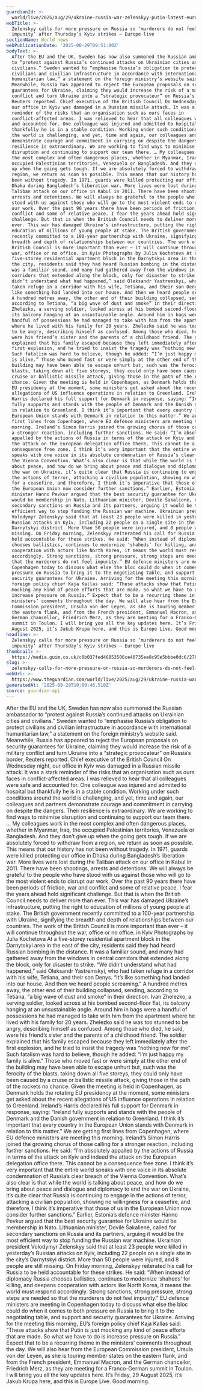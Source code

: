 ```yaml
---
guardianId: >-
  world/live/2025/aug/29/ukraine-russia-war-zelenskyy-putin-latest-europe-news-updates-live
webTitle: >-
  Zelenskyy calls for more pressure on Russia so ‘murderers do not feel
  impunity’ after Thursday’s Kyiv strikes – Europe live
sectionName: World news
webPublicationDate: '2025-08-29T09:51:00Z'
bodyText: >-
  After the EU and the UK, Sweden has now also summoned the Russian ambassador
  to “protest against Russia’s continued attacks on Ukrainian cities and
  civilians.” Sweden wanted to “emphasise Russia’s obligation to protect
  civilians and civilian infrastructure in accordance with international
  humanitarian law,” a statement on the foreign ministry’s website said.
  Meanwhile, Russia has appeared to reject the European proposals on security
  guarantees for Ukraine, claiming they would increase the risk of a military
  conflict and turn Ukraine into a “strategic provocateur” on Russia’s border,
  Reuters reported. Chief executive of the British Council On Wednesday night,
  our office in Kyiv was damaged in a Russian missile attack. It was a stark
  reminder of the risks that an organisation such as ours faces in
  conflict-affected areas. I was relieved to hear that all colleagues were safe
  and accounted for. One colleague was injured and admitted to hospital but
  thankfully he is in a stable condition. Working under such conditions around
  the world is challenging, and yet, time and again, our colleagues and partners
  demonstrate courage and commitment in carrying on despite the dangers. Their
  resilience is extraordinary. We are working to find ways to minimise
  disruption and continuing to support our team there. … My colleagues work in
  the most complex and often dangerous places, whether in Myanmar, Iraq, the
  occupied Palestinian territories, Venezuela or Bangladesh. And they don’t give
  up when the going gets tough. If we are absolutely forced to withdraw from a
  region, we return as soon as possible. This means that our history has not
  been without tragedy. In 1971, guards were killed protecting our office in
  Dhaka during Bangladesh’s liberation war. More lives were lost during the
  Taliban attack on our office in Kabul in 2011. There have been shootings,
  arrests and detentions. We will always be grateful to the people who have
  stood with us against those who will go to the most violent ends to disrupt
  our work. Over the past 90 years there have been periods of friction, war and
  conflict and some of relative peace. I fear the years ahead hold significant
  challenge. But that is when the British Council needs to deliver more than
  ever. This war has damaged Ukraine’s infrastructure, putting the right to
  education of millions of young people at stake. The British government
  recently committed to a 100-year partnership with Ukraine, signifying the
  breadth and depth of relationships between our countries. The work of the
  British Council is more important than ever – it will continue throughout the
  war, office or no office. in Kyiv Photographs by Julia Kochetova At a
  five-storey residential apartment block in the Darnytskyi area in the east of
  the city, residents said they had heard Russian bombing in the distance. It
  was a familiar sound, and many had gathered away from the windows in central
  corridors that extended along the block, only for disaster to strike. “We
  didn’t understand what had happened,” said Oleksandr Yastremskyi, who had
  taken refuge in a corridor with his wife, Tetiana, and their son Denys. “It’s
  like something had landed into our house. And then we heard people screaming.”
  A hundred metres away, the other end of their building collapsed, sending,
  according to Tetiana, “a big wave of dust and smoke” in their direction. Ivan
  Zhelezko, a serving soldier, looked across at his bombed second-floor flat,
  its balcony hanging at an unsustainable angle. Around him in bags were a
  handful of possessions he had managed to take with him from the apartment
  where he lived with his family for 20 years. Zhelezko said he was too stunned
  to be angry, describing himself as confused. Among those who died, he said,
  were his friend’s sister and the parents of a childhood friend. The soldier
  explained that his family escaped because they left immediately after the
  first explosion, and he tried to insist the tragedy was “nothing new for me”.
  Such fatalism was hard to believe, though he added: “I’m just happy my family
  is alive.” Those who moved fast or were simply at the other end of the
  building may have been able to escape unhurt but, such was the ferocity of the
  blasts, taking down all five storeys, they could only have been caused by a
  cruise or ballistic missile attack, giving those in the path of the rockets no
  chance. Given the meeting is held in Copenhagen, as Denmark holds the rotating
  EU presidency at the moment, some ministers get asked about the recent
  allegations of US influence operations in relation to Greenland. Ireland’s
  Harris declared his full support for Denmark in response, saying: “Ireland
  fully supports and stands with the people of Denmark and the Danish government
  in relation to Greenland. I think it’s important that every country in the
  European Union stands with Denmark in relation to this matter.” We are getting
  first lines from Copenhagen, where EU defence ministers are meeting this
  morning. Ireland’s Simon Harris joined the growing chorus of those calling for
  a stronger reaction, including further sanctions. He said: “I’m absolutely
  appalled by the actions of Russia in terms of the attack on Kyiv and indeed
  the attack on the European delegation office there. This cannot be a
  consequence free zone. I think it’s very important that the entire world
  speaks with one voice in its absolute condemnation of Russia’s clear breach of
  the Vienna Convention. What’s also clear is that while the world is talking
  about peace, and how do we bring about peace and dialogue and diplomacy to end
  the war on Ukraine, it’s quite clear that Russia is continuing to engage in
  the actions of terror, attacking a civilian population, showing no willingness
  for a ceasefire, and therefore, I think it’s imperative that those of us in
  the European Union now consider further sanctions.” Earlier, Estonia’s defence
  minister Hanno Pevkur argued that the best security guarantee for Ukraine
  would be membership in Nato. Lithuanian minister, Dovilė Šakalienė, called for
  secondary sanctions on Russia and its partners, arguing it would be the most
  efficient way to stop funding the Russian war machine. Ukrainian president
  Volodymyr Zelenskyy said that at least 23 people were killed in yesterday’s
  Russian attacks on Kyiv, including 22 people on a single site in the city’s
  Darnytskyi district. More than 50 people were injured, and 8 people are still
  missing. On Friday morning, Zelenskyy reiterated his call for Russia to be
  held accountable for these strikes. He said: “When instead of diplomacy Russia
  chooses ballistics, continues to modernize ‘shaheds’ for killing, and deepens
  cooperation with actors like North Korea, it means the world must respond
  accordingly. Strong sanctions, strong pressure, strong steps are needed so
  that the murderers do not feel impunity.” EU defence ministers are meeting in
  Copenhagen today to discuss what else the bloc could do when it comes to both
  pressure on Russia to bring it to the negotiating table, and support and
  security guarantees for Ukraine. Arriving for the meeting this morning, EU’s
  foreign policy chief Kaja Kallas said: “These attacks show that Putin is just
  mocking any kind of peace efforts that are made. So what we have to do is
  increase pressure on Russia.” Expect that to be a recurring theme in the
  ministers’ comments throughout the day. We will also hear from the European
  Commission president, Ursula von der Leyen, as she is touring member states on
  the eastern flank, and from the French president, Emmanuel Macron, and the
  German chancellor, Friedrich Merz, as they are meeting for a Franco-German
  summit in Toulon. I will bring you all the key updates here. It’s Friday, 29
  August 2025, it’s Jakub Krupa here, and this is Europe Live. Good morning.
headline: >-
  Zelenskyy calls for more pressure on Russia so ‘murderers do not feel
  impunity’ after Thursday’s Kyiv strikes – Europe live
thumbnail: >-
  https://media.guim.co.uk/c0b037fed46853506ce40735ee8c95e5bbbe0dc6/278_0_4169_3334/500.jpg
slug: >-
  zelenskyy-calls-for-more-pressure-on-russia-so-murderers-do-not-feel-impunity-after-thursdays-kyiv-strikes-europe-live
webUrl: >-
  https://www.theguardian.com/world/live/2025/aug/29/ukraine-russia-war-zelenskyy-putin-latest-europe-news-updates-live
generatedAt: '2025-08-29T10:00:46.510Z'
source: guardian-api
---
```

After the EU and the UK, Sweden has now also summoned the Russian ambassador to “protest against Russia’s continued attacks on Ukrainian cities and civilians.” Sweden wanted to “emphasise Russia’s obligation to protect civilians and civilian infrastructure in accordance with international humanitarian law,” a statement on the foreign ministry’s website said. Meanwhile, Russia has appeared to reject the European proposals on security guarantees for Ukraine, claiming they would increase the risk of a military conflict and turn Ukraine into a “strategic provocateur” on Russia’s border, Reuters reported. Chief executive of the British Council On Wednesday night, our office in Kyiv was damaged in a Russian missile attack. It was a stark reminder of the risks that an organisation such as ours faces in conflict-affected areas. I was relieved to hear that all colleagues were safe and accounted for. One colleague was injured and admitted to hospital but thankfully he is in a stable condition. Working under such conditions around the world is challenging, and yet, time and again, our colleagues and partners demonstrate courage and commitment in carrying on despite the dangers. Their resilience is extraordinary. We are working to find ways to minimise disruption and continuing to support our team there. … My colleagues work in the most complex and often dangerous places, whether in Myanmar, Iraq, the occupied Palestinian territories, Venezuela or Bangladesh. And they don’t give up when the going gets tough. If we are absolutely forced to withdraw from a region, we return as soon as possible. This means that our history has not been without tragedy. In 1971, guards were killed protecting our office in Dhaka during Bangladesh’s liberation war. More lives were lost during the Taliban attack on our office in Kabul in 2011. There have been shootings, arrests and detentions. We will always be grateful to the people who have stood with us against those who will go to the most violent ends to disrupt our work. Over the past 90 years there have been periods of friction, war and conflict and some of relative peace. I fear the years ahead hold significant challenge. But that is when the British Council needs to deliver more than ever. This war has damaged Ukraine’s infrastructure, putting the right to education of millions of young people at stake. The British government recently committed to a 100-year partnership with Ukraine, signifying the breadth and depth of relationships between our countries. The work of the British Council is more important than ever – it will continue throughout the war, office or no office. in Kyiv Photographs by Julia Kochetova At a five-storey residential apartment block in the Darnytskyi area in the east of the city, residents said they had heard Russian bombing in the distance. It was a familiar sound, and many had gathered away from the windows in central corridors that extended along the block, only for disaster to strike. “We didn’t understand what had happened,” said Oleksandr Yastremskyi, who had taken refuge in a corridor with his wife, Tetiana, and their son Denys. “It’s like something had landed into our house. And then we heard people screaming.” A hundred metres away, the other end of their building collapsed, sending, according to Tetiana, “a big wave of dust and smoke” in their direction. Ivan Zhelezko, a serving soldier, looked across at his bombed second-floor flat, its balcony hanging at an unsustainable angle. Around him in bags were a handful of possessions he had managed to take with him from the apartment where he lived with his family for 20 years. Zhelezko said he was too stunned to be angry, describing himself as confused. Among those who died, he said, were his friend’s sister and the parents of a childhood friend. The soldier explained that his family escaped because they left immediately after the first explosion, and he tried to insist the tragedy was “nothing new for me”. Such fatalism was hard to believe, though he added: “I’m just happy my family is alive.” Those who moved fast or were simply at the other end of the building may have been able to escape unhurt but, such was the ferocity of the blasts, taking down all five storeys, they could only have been caused by a cruise or ballistic missile attack, giving those in the path of the rockets no chance. Given the meeting is held in Copenhagen, as Denmark holds the rotating EU presidency at the moment, some ministers get asked about the recent allegations of US influence operations in relation to Greenland. Ireland’s Harris declared his full support for Denmark in response, saying: “Ireland fully supports and stands with the people of Denmark and the Danish government in relation to Greenland. I think it’s important that every country in the European Union stands with Denmark in relation to this matter.” We are getting first lines from Copenhagen, where EU defence ministers are meeting this morning. Ireland’s Simon Harris joined the growing chorus of those calling for a stronger reaction, including further sanctions. He said: “I’m absolutely appalled by the actions of Russia in terms of the attack on Kyiv and indeed the attack on the European delegation office there. This cannot be a consequence free zone. I think it’s very important that the entire world speaks with one voice in its absolute condemnation of Russia’s clear breach of the Vienna Convention. What’s also clear is that while the world is talking about peace, and how do we bring about peace and dialogue and diplomacy to end the war on Ukraine, it’s quite clear that Russia is continuing to engage in the actions of terror, attacking a civilian population, showing no willingness for a ceasefire, and therefore, I think it’s imperative that those of us in the European Union now consider further sanctions.” Earlier, Estonia’s defence minister Hanno Pevkur argued that the best security guarantee for Ukraine would be membership in Nato. Lithuanian minister, Dovilė Šakalienė, called for secondary sanctions on Russia and its partners, arguing it would be the most efficient way to stop funding the Russian war machine. Ukrainian president Volodymyr Zelenskyy said that at least 23 people were killed in yesterday’s Russian attacks on Kyiv, including 22 people on a single site in the city’s Darnytskyi district. More than 50 people were injured, and 8 people are still missing. On Friday morning, Zelenskyy reiterated his call for Russia to be held accountable for these strikes. He said: “When instead of diplomacy Russia chooses ballistics, continues to modernize ‘shaheds’ for killing, and deepens cooperation with actors like North Korea, it means the world must respond accordingly. Strong sanctions, strong pressure, strong steps are needed so that the murderers do not feel impunity.” EU defence ministers are meeting in Copenhagen today to discuss what else the bloc could do when it comes to both pressure on Russia to bring it to the negotiating table, and support and security guarantees for Ukraine. Arriving for the meeting this morning, EU’s foreign policy chief Kaja Kallas said: “These attacks show that Putin is just mocking any kind of peace efforts that are made. So what we have to do is increase pressure on Russia.” Expect that to be a recurring theme in the ministers’ comments throughout the day. We will also hear from the European Commission president, Ursula von der Leyen, as she is touring member states on the eastern flank, and from the French president, Emmanuel Macron, and the German chancellor, Friedrich Merz, as they are meeting for a Franco-German summit in Toulon. I will bring you all the key updates here. It’s Friday, 29 August 2025, it’s Jakub Krupa here, and this is Europe Live. Good morning.

